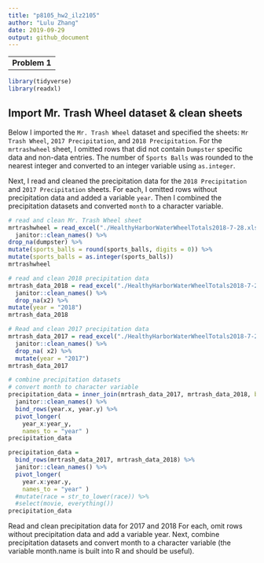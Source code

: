 ```yaml
---
title: "p8105_hw2_ilz2105"
author: "Lulu Zhang"
date: 2019-09-29
output: github_document
---
```


--
__Problem 1__
--


```r
library(tidyverse)
library(readxl)
```


## Import Mr. Trash Wheel dataset & clean sheets 

Below I imported the `Mr. Trash Wheel` dataset and specified the sheets: `Mr Trash Wheel`, `2017 Precipitation`, 
and `2018 Precipitation`. For the `mrtrashwheel` sheet, I omitted rows that did not contain `Dumpster` specific data 
and non-data entries. The number of `Sports Balls` was rounded to the nearest integer and converted to 
an integer variable using `as.integer`. 

Next, I read and cleaned the precipitation data for the `2018 Precipitation` and `2017 Precipitation` sheets. 
For each, I omitted rows without precipitation data and added a variable `year`. Then I combined the precipitation 
datasets and converted `month` to a character variable. 

```r
# read and clean Mr. Trash Wheel sheet
mrtrashwheel = read_excel("./HealthyHarborWaterWheelTotals2018-7-28.xlsx", 1) %>% 
  janitor::clean_names() %>% 
drop_na(dumpster) %>% 
mutate(sports_balls = round(sports_balls, digits = 0)) %>%  
mutate(sports_balls = as.integer(sports_balls))
mrtrashwheel

# read and clean 2018 precipitation data
mrtrash_data_2018 = read_excel("./HealthyHarborWaterWheelTotals2018-7-28.xlsx", 3 ) %>% 
  janitor::clean_names() %>%
  drop_na(x2) %>% 
mutate(year = "2018")
mrtrash_data_2018

# Read and clean 2017 precipitation data
mrtrash_data_2017 = read_excel("./HealthyHarborWaterWheelTotals2018-7-28.xlsx", 4, na = "NA", ) %>% 
  janitor::clean_names() %>%
  drop_na( x2) %>% 
  mutate(year = "2017")
mrtrash_data_2017

# combine precipitation datasets
# convert month to character variable
precipitation_data = inner_join(mrtrash_data_2017, mrtrash_data_2018, by = "precipitation_in") %>% 
  janitor::clean_names() %>%
  bind_rows(year.x, year.y) %>%
  pivot_longer(
    year_x:year_y,
    names_to = "year" ) 
precipitation_data

precipitation_data = 
  bind_rows(mrtrash_data_2017, mrtrash_data_2018) %>%
  janitor::clean_names() %>%
  pivot_longer(
    year.x:year.y,
    names_to = "year" ) 
  #mutate(race = str_to_lower(race)) %>% 
  #select(movie, everything()) 
precipitation_data
```


Read and clean precipitation data for 2017 and 2018
For each, omit rows without precipitation data and add a variable year. 
Next, combine precipitation datasets and convert month to a character variable (the variable month.name is built into R and should be useful).
```r

```
 


